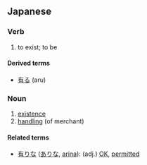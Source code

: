 ==Japanese==
{{ja-see-also|有りな}}
{{ja-kanjitab|有}}

===Verb===
{{ja-verb|kk|type=3|hira=あり|rom=ari}}

# to exist; to be

====Derived terms====
* [[有る]] (aru)

===Noun===
{{ja-noun|k|hira=あり|rom=ari}}

# [[existence]]
# [[handle|handling]] (of merchant)

====Related terms====
* [[有りな]] ([[ありな]], [[arina]]): (adj.) [[OK]], [[permitted]]